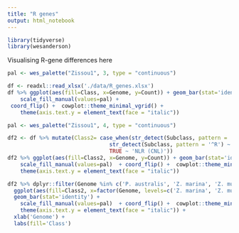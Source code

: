 ---
title: "R genes"
output: html_notebook
---
```{r setup}
library(tidyverse)
library(wesanderson)
```



Visualising R-gene differences here

```{r}
pal <- wes_palette("Zissou1", 3, type = "continuous")

df <- readxl::read_xlsx('./data/R_genes.xlsx')
df %>% ggplot(aes(fill=Class, x=Genome, y=Count)) + geom_bar(stat='identity') +
    scale_fill_manual(values=pal) +  
 coord_flip() +  cowplot::theme_minimal_vgrid() +
    theme(axis.text.y = element_text(face = "italic")) 

```

```{r}
pal <- wes_palette("Zissou1", 4, type = "continuous")

df2 <- df %>% mutate(Class2= case_when(str_detect(Subclass, pattern = 'TN') ~ 'NLR (TNL)',
                                str_detect(Subclass, pattern = '^R') ~ Subclass,
                                TRUE ~ 'NLR (CNL)'))
df2 %>% ggplot(aes(fill=Class2, x=Genome, y=Count)) + geom_bar(stat='identity') +
    scale_fill_manual(values=pal)  + coord_flip() +  cowplot::theme_minimal_vgrid() +
    theme(axis.text.y = element_text(face = "italic")) 
```

```{r}
df2 %>% dplyr::filter(Genome %in% c('P. australis', 'Z. marina', 'Z. muelleri', 'O. sativa', 'A. antarctica', 'A. thaliana')) %>% 
  ggplot(aes(fill=Class2, x=factor(Genome, levels=c('Z. marina', 'Z. muelleri', 'P. australis', 'A. antarctica', 'O. sativa', 'A. thaliana' )), y=Count)) + 
  geom_bar(stat='identity') +
    scale_fill_manual(values=pal)  + coord_flip() +  cowplot::theme_minimal_vgrid() +
    theme(axis.text.y = element_text(face = "italic")) +
  xlab('Genome') +
  labs(fill='Class')
```

